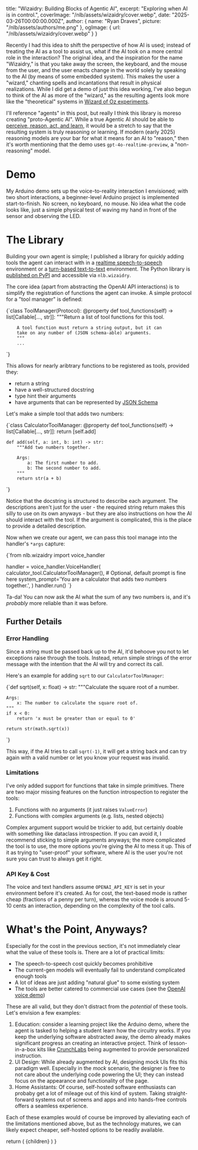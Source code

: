 
  title: "Wizaidry: Building Blocks of Agentic AI",
  excerpt:
    "Exploring when AI is in control.",
  coverImage: "/nlb/assets/wizaidry/cover.webp",
  date: "2025-03-26T00:00:00.000Z",
  author: {
    name: "Ryan Draves",
    picture: "/nlb/assets/authors/me.png"
  },
  ogImage: {
    url: "/nlb/assets/wizaidry/cover.webp"
  }
}

Recently I had this idea to shift the perspective of how AI is used; instead of treating the AI as a tool to assist us, what if the AI took on a more central role in the interaction? The original idea, and the inspiration for the name "Wizaidry," is that you take away the screen, the keyboard, and the mouse from the user, and the user enacts change in the world solely by speaking to the AI (by means of some embedded system). This makes the user a "wizard," chanting spells and incantations that result in physical realizations. While I did get a demo of just this idea working, I've also begun to think of the AI as more of the "wizard," as the resulting agents look more like the "theoretical" systems in [Wizard of Oz experiments](https://en.wikipedia.org/wiki/Wizard_of_Oz_experiment).

I'll reference "agents" in this post, but really I think this library is moreso creating "proto-Agentic AI". While a true Agentic AI should be able to [perceive, reason, act, and learn](https://blogs.nvidia.com/blog/what-is-agentic-ai/), it would be a stretch to say that the resulting system is truly reasoning or learning. If modern (early 2025) reasoning models are your bar for what it means for an AI to "reason," then it's worth mentioning that the demo uses `gpt-4o-realtime-preview`, a "non-reasoning" model.

# Demo

<YoutubeVideo videoId="PztCVhWGYNg" videoTitle='Wizaidry Arduino Demo'/>

My Arduino demo sets up the voice-to-reality interaction I envisioned; with two short interactions, a beginner-level Arduino project is implemented start-to-finish. No screen, no keyboard, no mouse. No idea what the code looks like, just a simple physical test of waving my hand in front of the sensor and observing the LED.

# The Library

Building your own agent is simple; I published a library for quickly adding tools the agent can interact with in a [realtime speech-to-speech](https://platform.openai.com/docs/guides/realtime-conversations) environment or a [turn-based text-to-text](https://platform.openai.com/docs/assistants/tools/function-calling) environment. The Python library is [published on PyPI](https://pypi.org/project/nl-blocks/) and accessible via `nlb.wizaidry`.

The core idea (apart from abstracting the OpenAI API interactions) is to simplify the registration of functions the agent can invoke. A simple protocol for a "tool manager" is defined:

<CodeBlock lang="python" name="nlb.wizaidry.tool_manager">
{`class ToolManager(Protocol):
    @property
    def tool_functions(self) -> list[Callable[..., str]]:
        """Return a list of tool functions for this tool.

        A tool function must return a string output, but it can
        take on any number of (JSON schema-able) arguments.
        """
        ...
`}
</CodeBlock>

This allows for nearly aribtrary functions to be registered as tools, provided they:
- return a string
- have a well-structured docstring
- type hint their arguments
- have arguments that can be represented by [JSON Schema](https://json-schema.org/)

Let's make a simple tool that adds two numbers:

<CodeBlock lang="python" name="calculator_tool.py">
{`class CalculatorToolManager:
    @property
    def tool_functions(self) -> list[Callable[..., str]]:
        return [self.add]

    def add(self, a: int, b: int) -> str:
        """Add two numbers together.

        Args:
            a: The first number to add.
            b: The second number to add.
        """
        return str(a + b)
`}
</CodeBlock>

Notice that the docstring is structured to describe each argument. The descriptions aren't just for the user - the required string return makes this silly to use on its own anyways - but they are also instructions on how the AI should interact with the tool. If the argument is complicated, this is the place to provide a detailed description.

Now when we create our agent, we can pass this tool manage into the handler's `*args` capture:

<CodeBlock lang="python" name="demo.py">
{`from nlb.wizaidry import voice_handler


handler = voice_handler.VoiceHandler(
    calculator_tool.CalculatorToolManager(),
    # Optional, default prompt is fine here
    system_prompt='You are a calculator that adds two numbers together.',
)
handler.run()
`}
</CodeBlock>

Ta-da! You can now ask the AI what the sum of any two numbers is, and it's _probably_ more reliable than it was before.

## Further Details

### Error Handling

Since a string must be passed back up to the AI, it'd behoove you not to let exceptions raise through the tools. Instead, return simple strings of the error message with the intention that the AI will try and correct its call.

Here's an example for adding `sqrt` to our `CalculatorToolManager`:

<CodeBlock lang="python" name="calculator_tool.py">
{`def sqrt(self, x: float) -> str:
    """Calculate the square root of a number.

    Args:
        x: The number to calculate the square root of.
    """
    if x < 0:
        return 'x must be greater than or equal to 0'

    return str(math.sqrt(x))
`}
</CodeBlock>

This way, if the AI tries to call `sqrt(-1)`, it will get a string back and can try again with a valid number or let you know your request was invalid.

### Limitations

I've only added support for functions that take in simple primitives. There are two major missing features on the function introspection to register the tools:

1. Functions with no arguments (it just raises `ValueError`)
2. Functions with complex arguments (e.g. lists, nested objects)

Complex argument support would be trickier to add, but certainly doable with something like dataclass introspection. If you can avoid it, I recommend sticking to simple arguments anyways; the more complicated the tool is to use, the more options you're giving the AI to mess it up. This of it as trying to "user-proof" your software, where AI is the user you're not sure you can trust to always get it right.


### API Key & Cost

The voice and text handlers assume `OPENAI_API_KEY` is set in your environment before it's created. As for cost, the text-based mode is rather cheap (fractions of a penny per turn), whereas the voice mode is around 5-10 cents an interaction, depending on the complexity of the tool calls.


# What's the Point, Anyways?

Especially for the cost in the previous section, it's not immediately clear what the value of these tools is. There are a lot of practical limits:
- The speech-to-speech cost quickly becomes prohibitive
- The current-gen models will eventually fail to understand complicated enough tools
- A lot of ideas are just adding "natural glue" to some existing system
- The tools are better catered to commercial use cases (see the [OpenAI voice demo](https://www.openai.fm/))

These are all valid, but they don't distract from the _potential_ of these tools. Let's envision a few examples:
1. Education: consider a learning project like the Arduino demo, where the agent is tasked to helping a student learn how the circuitry works. If you keep the underlying software abstracted away, the demo already makes significant progress an creating an interactive project. Think of lesson-in-a-box kits like [CrunchLabs](https://www.crunchlabs.com/) being augmented to provide personalized instruction.
2. UI Design: While already augmented by AI, designing mock UIs fits this paradigm well. Especially in the _mock_ scenario, the designer is free to not care about the underlying code powering the UI; they can instead focus on the appearance and functionality of the page.
3. Home Assistants: Of course, self-hosted software enthusiasts can probaby get a lot of mileage out of this kind of system. Taking straight-forward systems out of screens and apps and into hands-free controls offers a seamless experience.

Each of these examples would of course be improved by alleviating each of the limitations mentioned above, but as the technology matures, we can likely expect cheaper, self-hosted options to be readily available.

  return (
    <MdxLayout metadata={metadata}>
      {children}
    </MdxLayout>
  )
}
